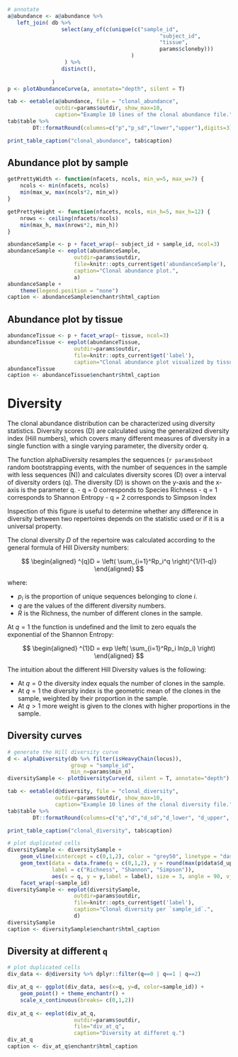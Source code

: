 
```r
# annotate
a@abundance <- a@abundance %>%
   left_join( db %>% 
                 select(any_of(c(unique(c("sample_id", 
                                                "subject_id", 
                                                "tissue", 
                                                params$cloneby)))
                                       )
                  ) %>%
                 distinct(),
              
              )
p <- plotAbundanceCurve(a, annotate="depth", silent = T) 
```

```r
tab <- eetable(a@abundance, file = "clonal_abundance", 
               outdir=params$outdir, show_max=10,
               caption="Example 10 lines of the clonal abundance file.")
tab$table %>%
        DT::formatRound(columns=c("p","p_sd","lower","upper"),digits=3)
```
```r
print_table_caption("clonal_abundance", tab$caption)
```

## Abundance plot by sample

```r
getPrettyWidth <- function(nfacets, ncols, min_w=5, max_w=7) {
    ncols <- min(nfacets, ncols)
    min(max_w, max(ncols*2, min_w))
}

getPrettyHeight <- function(nfacets, ncols, min_h=5, max_h=12) {
    nrows <- ceiling(nfacets/ncols)
    min(max_h, max(nrows*2, min_h))
}
```


```r
abundanceSample <- p + facet_wrap(~ subject_id + sample_id, ncol=3)
abundanceSample <- eeplot(abundanceSample, 
                     outdir=params$outdir, 
                     file=knitr::opts_current$get('abundanceSample'),
                     caption="Clonal abundance plot.",
                     a)
abundanceSample +
    theme(legend.position = "none")
caption <- abundanceSample$enchantr$html_caption  
```

## Abundance plot by tissue

```r
abundanceTissue <- p + facet_wrap(~ tissue, ncol=3)
abundanceTissue <- eeplot(abundanceTissue, 
                     outdir=params$outdir, 
                     file=knitr::opts_current$get('label'),
                     caption="Clonal abundance plot visualized by tissue.")
abundanceTissue
caption <- abundanceTissue$enchantr$html_caption  
```


# Diversity

The clonal abundance distribution can be characterized using diversity statistics. Diversity scores (D) are calculated using the generalized diversity index (Hill numbers), which covers many different measures of diversity in a single function with a single varying parameter, the diversity order q.

The function alphaDiversity resamples the sequences (`r params$nboot` random bootstrapping events, with the number of sequences in the sample with less sequences (N)) and calculates diversity scores (D) over a interval of diversity orders (q). The diversity (D) is shown on the y-axis and the x-axis is the parameter q. - q = 0 corresponds to Species Richness - q = 1 corresponds to Shannon Entropy - q = 2 corresponds to Simpson Index

Inspection of this figure is useful to determine whether any difference in diversity between two repertoires depends on the statistic used or if it is a universal property. 


The clonal diversity $D$ of the repertoire was calculated according to the general formula of Hill Diversity
numbers:

$$
\begin{aligned}
    ^{q}D = \left( \sum_{i=1}^Rp_i^q \right)^{1/(1-q)}
\end{aligned}
$$

where:

* $p_i$ is the proportion of unique sequences belonging to clone $i$.
* $q$ are the values of the different diversity numbers.
* $R$ is the Richness, the number of different clones in the sample.

At $q=1$ the function is undefined and the limit to zero equals the exponential of the Shannon Entropy:

$$
\begin{aligned}
    ^{1}D = exp \left(  \sum_{i=1}^Rp_i ln(p_i)  \right)
\end{aligned}
$$

The intuition about the different Hill Diversity values is the following:

* At $q=0$ the diversity index equals the number of clones in the sample.
* At $q=1$ the diversity index is the geometric mean of the clones in the sample,
weighted by their proportion in the sample.
* At $q>1$ more weight is given to the clones with higher proportions in the sample.


## Diversity curves

```r
# generate the Hill diversity curve
d <- alphaDiversity(db %>% filter(isHeavyChain(locus)), 
                    group = "sample_id", 
                    min_n=params$min_n)
diversitySample <- plotDiversityCurve(d, silent = T, annotate="depth")

tab <- eetable(d@diversity, file = "clonal_diversity", 
               outdir=params$outdir, show_max=10,
               caption="Example 10 lines of the clonal diversity file.")
tab$table %>%
        DT::formatRound(columns=c("q","d","d_sd","d_lower", "d_upper", "e", "e_lower", "e_upper"),digits=3)
```
```r
print_table_caption("clonal_diversity", tab$caption)
```

```r
# plot duplicated cells
diversitySample <- diversitySample + 
    geom_vline(xintercept = c(0,1,2), color = "grey50", linetype = "dashed") +
    geom_text(data = data.frame(q = c(0,1,2), y = round(max(p$data$d_upper)/2),
              label = c("Richness", "Shannon", "Simpson")),
              aes(x = q, y = y,label = label), size = 3, angle = 90, vjust = -0.4, inherit.aes  =  F, color = "grey50") +
    facet_wrap(~sample_id)
diversitySample <- eeplot(diversitySample, 
                     outdir=params$outdir, 
                     file=knitr::opts_current$get('label'),
                     caption="Clonal diversity per `sample_id`.",
                     d)
diversitySample
caption <- diversitySample$enchantr$html_caption 
```

## Diversity at different `q`

```r
# plot duplicated cells
div_data <- d@diversity %>% dplyr::filter(q==0 | q==1 | q==2)

div_at_q <- ggplot(div_data, aes(x=q, y=d, color=sample_id)) +
    geom_point() + theme_enchantr() +
    scale_x_continuous(breaks= c(0,1,2))
    
div_at_q <- eeplot(div_at_q, 
                     outdir=params$outdir, 
                     file="div_at_q",
                     caption="Diversity at differet q.")
div_at_q
caption <- div_at_q$enchantr$html_caption  
```
